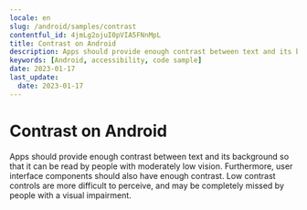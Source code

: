 ```yaml
---
locale: en
slug: /android/samples/contrast
contentful_id: 4jmLg2ojuI0pVIA5FNnMpL
title: Contrast on Android
description: Apps should provide enough contrast between text and its background so that it can be read by people with moderately low vision.
keywords: [Android, accessibility, code sample]
date: 2023-01-17
last_update:
  date: 2023-01-17
---
```


# Contrast on Android

Apps should provide enough contrast between text and its background so that it can be read by people with moderately low vision. Furthermore, user interface components should also have enough contrast. Low contrast controls are more difficult to perceive, and may be completely missed by people with a visual impairment.

<CodeSample id="screen-contrast" platform="android" locale="en"/>
